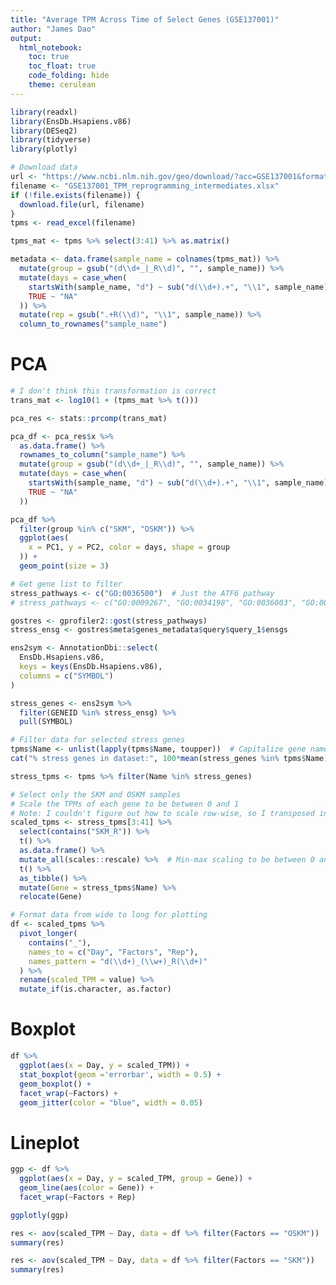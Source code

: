 ```yaml
---
title: "Average TPM Across Time of Select Genes (GSE137001)"
author: "James Dao"
output:
  html_notebook:
    toc: true
    toc_float: true
    code_folding: hide
    theme: cerulean
---
```


```r
library(readxl)
library(EnsDb.Hsapiens.v86)
library(DESeq2)
library(tidyverse)
library(plotly)
```


```r
# Download data
url <- "https://www.ncbi.nlm.nih.gov/geo/download/?acc=GSE137001&format=file&file=GSE137001%5FTPM%5Freprogramming%5Fintermediates%2Exlsx"
filename <- "GSE137001_TPM_reprogramming_intermediates.xlsx"
if (!file.exists(filename)) {
  download.file(url, filename)
}
tpms <- read_excel(filename)
```


```r
tpms_mat <- tpms %>% select(3:41) %>% as.matrix()

metadata <- data.frame(sample_name = colnames(tpms_mat)) %>%
  mutate(group = gsub("(d\\d+_|_R\\d)", "", sample_name)) %>%
  mutate(days = case_when(
    startsWith(sample_name, "d") ~ sub("d(\\d+).+", "\\1", sample_name),
    TRUE ~ "NA"
  )) %>%
  mutate(rep = gsub(".+R(\\d)", "\\1", sample_name)) %>%
  column_to_rownames("sample_name")
```

# PCA

```r
# I don't think this transformation is correct
trans_mat <- log10(1 + (tpms_mat %>% t()))

pca_res <- stats::prcomp(trans_mat)

pca_df <- pca_res$x %>%
  as.data.frame() %>%
  rownames_to_column("sample_name") %>%
  mutate(group = gsub("(d\\d+_|_R\\d)", "", sample_name)) %>%
  mutate(days = case_when(
    startsWith(sample_name, "d") ~ sub("d(\\d+).+", "\\1", sample_name),
    TRUE ~ "NA"
  ))

pca_df %>%
  filter(group %in% c("SKM", "OSKM")) %>%
  ggplot(aes(
    x = PC1, y = PC2, color = days, shape = group
  )) + 
  geom_point(size = 3)
```



```r
# Get gene list to filter
stress_pathways <- c("GO:0036500")  # Just the ATF6 pathway
# stress_pathways <- c("GO:0009267", "GO:0034198", "GO:0036003", "GO:0036500", "GO:1990928", "GO:0034599", "GO:0034976", "GO:0016236", "GO:0010506")

gostres <- gprofiler2::gost(stress_pathways)
stress_ensg <- gostres$meta$genes_metadata$query$query_1$ensgs

ens2sym <- AnnotationDbi::select(
  EnsDb.Hsapiens.v86,
  keys = keys(EnsDb.Hsapiens.v86),
  columns = c("SYMBOL")
)

stress_genes <- ens2sym %>%
  filter(GENEID %in% stress_ensg) %>%
  pull(SYMBOL)
```


```r
# Filter data for selected stress genes
tpms$Name <- unlist(lapply(tpms$Name, toupper))  # Capitalize gene names
cat("% stress genes in dataset:", 100*mean(stress_genes %in% tpms$Name))

stress_tpms <- tpms %>% filter(Name %in% stress_genes)
```


```r
# Select only the SKM and OSKM samples
# Scale the TPMs of each gene to be between 0 and 1
# Note: I couldn't figure out how to scale row-wise, so I transposed instead
scaled_tpms <- stress_tpms[3:41] %>%
  select(contains("SKM_R")) %>%
  t() %>%
  as.data.frame() %>%
  mutate_all(scales::rescale) %>%  # Min-max scaling to be between 0 and 1
  t() %>%
  as_tibble() %>%
  mutate(Gene = stress_tpms$Name) %>%
  relocate(Gene)
```


```r
# Format data from wide to long for plotting
df <- scaled_tpms %>%
  pivot_longer(
    contains("_"),
    names_to = c("Day", "Factors", "Rep"),
    names_pattern = "d(\\d+)_(\\w+)_R(\\d+)"
  ) %>%
  rename(scaled_TPM = value) %>%
  mutate_if(is.character, as.factor)
```

# Boxplot

```r
df %>%
  ggplot(aes(x = Day, y = scaled_TPM)) +
  stat_boxplot(geom ='errorbar', width = 0.5) +
  geom_boxplot() +
  facet_wrap(~Factors) + 
  geom_jitter(color = "blue", width = 0.05)
```

# Lineplot

```r
ggp <- df %>%
  ggplot(aes(x = Day, y = scaled_TPM, group = Gene)) +
  geom_line(aes(color = Gene)) +
  facet_wrap(~Factors + Rep)

ggplotly(ggp)
```


```r
res <- aov(scaled_TPM ~ Day, data = df %>% filter(Factors == "OSKM"))
summary(res)
```

```r
res <- aov(scaled_TPM ~ Day, data = df %>% filter(Factors == "SKM"))
summary(res)
```









